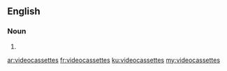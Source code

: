 ==English==

===Noun===
{{head|en|plural}}

# {{plural of|videocassette|lang=en|nocat=1}}

[[ar:videocassettes]]
[[fr:videocassettes]]
[[ku:videocassettes]]
[[my:videocassettes]]